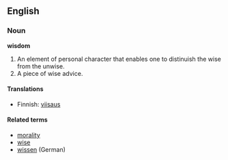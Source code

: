 ==English==

===Noun===
'''wisdom'''
#An element of personal character that enables one to distinuish the wise from the unwise.
#A piece of wise advice.

====Translations====
*Finnish: [[viisaus]]

====Related terms====
*[[morality]]
*[[wise]]
*[[wissen]] (German)